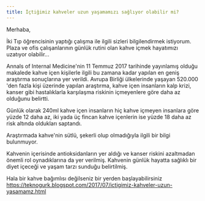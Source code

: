 ```yaml
---
title: İçtiğimiz kahveler uzun yaşamamızı sağlıyor olabilir mi?
---
```


Merhaba,

İki Tıp öğrencisinin yaptığı çalışma ile ilgili sizleri bilgilendirmek istiyorum. Plaza ve ofis çalışanlarının günlük rutini olan kahve içmek hayatımızı uzatıyor olabilir...

Annals of Internal Medicine'nin 11 Temmuz 2017 tarihinde yayınlamış olduğu makalede kahve içen kişilerle ilgili bu zamana kadar yapılan en geniş araştırma sonuçlarına yer verildi. Avrupa Birliği ülkelerinde yaşayan 520.000 'den fazla kişi üzerinde yapılan araştırma, kahve içen insanların kalp krizi, kanser gibi hastalıklarla karşılaşma riskinin içmeyenlere göre daha az olduğunu belirtti.

Günlük olarak 240ml kahve içen insanların hiç kahve içmeyen insanlara göre yüzde 12 daha az, iki yada üç fincan kahve içenlerin ise yüzde 18 daha az risk altında oldukları saptandı.

Araştırmada kahve'nin sütlü, şekerli olup olmadığıyla ilgili bir bilgi bulunmuyor.

Kahvenin içerisinde antioksidanların yer aldığı ve kanser riskini azaltmadan önemli rol oynadıklarına da yer verilmiş. Kahvenin günlük hayatta sağlıklı bir diyet içeceği ve yaşam tarzı sunduğu belirtilmiş.

Hala bir kahve bağımlısı değilseniz bir yerden başlayabilirsiniz
https://teknogurk.blogspot.com/2017/07/ictigimiz-kahveler-uzun-yasamamz.html
